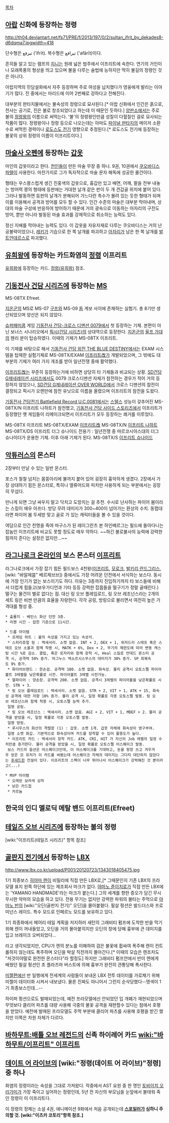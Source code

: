 [[목차]]

== [[아랍]] 신화에 등장하는 정령 ==
http://th04.deviantart.net/fs71/PRE/f/2013/197/0/2/sultan_ifrit_by_dekades8-d6dqma7.jpgwidth=418

단수형은 تيرفع ('ifrīt). 복수형은  تيرافع ('afārīt)이다.

흔히들 알고 있는 램프의 [[지니]]는 원래 넓은 범주에서 이프리트에 속한다. 연기의 거인이나 모래폭풍의 형상을 띄고 있으며 불을 다루는 술법에 능하지만 딱히 불길의 정령인 것은 아니다.

아랍지역의 민담설화에서 자주 등장하며 주로 여성을 납치했다가 영웅에게 발리는 이야기가 많다. 진 중에서는 마리드에 이어 2번째로 강하다고 전해진다.

대부분의 판타지물에서는 불속성의 정령으로 묘사된다.[* 아랍 신화에서 인간은 흙으로, 천사는 공기로, 진은 불로 창조되었다고 하는데 이 때문인 듯하다.] [[양판소]]에서는 주로 불의 [[정령왕]]의 이름으로 써먹는다. '불'의 정령왕인만큼 성질이 다혈질인 걸로 묘사되는 작품이 많다.
정령왕이나 정령 등으로 나오는데는 아마도 [[파이널 판타지]]의 메이저 소환수로 써먹힌 경력이나 [[로도스도 전기]] 영향으로 추정된다.[* 로도스도 전기에 등장하는 불꽃의 상위 정령의 이름이 이프리트이다.]


== [[마술사 오펜]]에 등장하는 [[갑옷]] ==
마인의 갑옷이라고 한다. [[천인]]들이 만든 마술 무장 중 하나. 9권, 10권에서 [[쿠오바디스 파텔]]이 사용한다. 마찬가지로 그가 독자적으로 마술 문자 해독에 성공한 물건이다.

형태는 우스꽝스럽게 생긴 진홍색의 갑옷으로, 흉갑만 있고 배면, 어깨, 팔을 전부 내놓는 방어력 꽝의 형태에 등판에는 거대한 날개 같은 판이 두 개 견갑골 위치에 붙어 있다. 그러나 발동하면 등판의 날개가 분해되어 가느다란 촉수가 몰려 있는 듯한 형태가 되며 이를 이용해서 공격과 방어를 모두 할 수 있다. 인간 수준의 마술은 대부분 막아내며, 상대의 마술 구성에 반응하여 방어하기 때문에 거의 광속으로 이동하는 아자리의 구전도 방어, 뿐만 아니라 발동된 마술 효과를 강제적으로 취소하는 능력도 있다. 

정신 지배를 막아내는 능력도 있다. 이 갑옷을 자유자재로 다루는 쿠오바디스는 거의 난공불략이었으나, [[레키]]가 기습으로 한 쪽 날개를 파괴하고 [[아자리]]가 남은 한 쪽 날개를 [[발트안데르스]]로 파괴했다.


== [[유희왕]]에 등장하는 카드화염의 [[정령]] 이프리트 ==
[[유희왕]]에 등장하는 카드. [[정령(유희왕)]] 참조.


== [[기동전사 건담 시리즈]]에 등장하는 [[MS]] ==
MS-08TX Efreet.

[[지온]]군의 MS로 MS-07 [[구프]]와 MS-09 [[돔]] 계보 사이에 존재하는 실험기. 총 8기만 생산되었으며 양산은 되지 않았다.

[[슈퍼패미콤]] 게임 [[기동전사 건담-크로스 디멘션 0079]]에서 첫 등장하는 기체. 본편이 아닌 보너스 시나리오에서 [[픽시(건담 시리즈)]]의 상대역으로 등장한다. [[지온]]군의 [[울프 가]]대의 헨리 분이 탑승하였다. 이때의 기체가 MS-08TX 이프리트.

이 기체를 바탕으로 해서 [[기동전사 건담 외전 THE BLUE DESTINY]]에서는 EXAM 시스템을 탑제한 실험기체로 MS-08TX/EXAM [[이프리트改]]가 개발되었으며, 그 밖에도 대부분의 기체가 여러 가지 개조를 받아 일년전쟁 중에 활약했다.

[[이프리트改]]는 꾸준히 등장하는거에 비하면 상당히 타 기체들과 비교되는 상황. [[SD건담 G제네레이션 시리즈]]에서도 0079 크로스디맨션 자체가 참전하는 경우가 적어 거의 등장하지 않았으나, [[SD건담 G제네레이션 OVER WORLD]]에서 크로스 디맨션의 참전이 결정되고 픽시가 오랜만에 참전 유닛으로 이름을 올렸으며 이프리트의 참전을 도왔다.

[[기동전사 건담전기 Battlefield Record U.C.0081]]에서는 [[스텔스]] 성능이 갖추어진 MS-08TX/N 이프리트 나하트가 참전했고, [[기동전사 건담 사이드 스토리즈]]에서 이프리트가 등장했던 옛 게임들이 리메이크되면서 이프리트가 모두 등장하는 쾌거를 이루었다.

MS-08TX 이프리트 
MS-08TX/EXAM [[이프리트改]]
MS-08TX/N [[이프리트 나하트]]
MS-08TX/DS 이프리트 더그 슈나이드 전용기 : 일년전쟁 중 마르코시아스대의 더그 슈나이더가 운용한 기체. 이후 아래 기체가 된다.
MS-08TX/S [[이프리트 슈나이드]]


== [[악튜러스]]의 몬스터 ==
2장부터 만날 수 있는 일반 몬스터.

포스가 철철 넘치는 몸뚱아리에 불까지 붙어 있어 굉장히 흉악하게 생겼다. 2장에서 가장 상대하기 힘든 몬스터로, 특히나 엘류어드와 피치만 사용하게 되는 부분에서는 굉장히 무섭다.

만나게 되면 그냥 싸우지 말고 닥치고 도망치는 걸 추천. 수시로 난사하는 파이어 봄이라는 스킬이 매우 아프다. 방당 무려 데미지가 300~400이 넘어가는 환상의 수치. 동랩대라면 파이어 봄 두세방 맞고 골로 가 있는 캐릭터들을 볼 수 있을 것이다.

여담으로 인간 천명을 죽여 마구스가 된 레이그란츠 본 하인베르그는 필드에 돌아다니는 잡놈인 이프리트에 비교도 못할 정도로 매우 약하다. ~~하긴 불로불사의 능력에 강력한 힘까지 준다는 설정은 없지만...~~


== [[라그나로크 온라인]]의 보스 몬스터 [[이프리트]] ==
라그나로크에서 가장 잡기 힘든 필드보스 4천왕([[이프리트]], [[모로크]], [[발키리 란드그리스]], [wiki: "바알제붑" 베르제브브]) 중에서도 가장 어려운 던전에서 서식하는 보스다. 동시에 가장 인기가 없는 보스이기도 하다. 이유는 3층까지 진입하기까지 타 보스들에 비해서 더럽게 힘들고(보우가디언과 기타 등등 강력한 잡몹들을 떨구기가 정말 골때린다.) 떨구는 물건이 별로 없다는 점. 대신 링 오브 플레임로드, 링 오브 레조넌스라는 2개의 세트 링은 비싼 만큼의 효율을 자랑한다. 각각 공링, 방링으로 불리면서 여전히 높은 가격대를 형성 중.

 * 출몰지 - 베인스 화산 던전 3층.
 * 리젠 시간 - 잡힌 기준으로 11시간.

 * 드롭 아이템
  * 프레임 하트 : 불의 속성을 가지고 있는 속성석.
  * 스피리츄얼 링 : 액세서리. 소켓 없음. INT + 2, DEX + 1, 위저드리 스태프 혹은 스태프 오브 소울과 함께 착용 시, MATK + 6%, Dex + 2, 무기의 제련도에 따라 변동 캐스팅 시간 %로 감소. 클립, 혹은 로자리와 함께 장착 시, Heal 스킬로 언데드 몬스터 공격 시, 공격력 50% 증가. 마그누스 엑소르시스무스의 대미지가 30% 증가. SP 회복속도 9% 증가.
  * 화이어브랜드 : 한손검. 공격력 100. 소켓 없음. 화속성. 물리 공격시 오토스펠 파이어볼트 3레벨을 낮은확률로 시전. 파이어볼트 3레벨 시전가능.
  * 헬파이어 : 양손창. 공격력 200. 소켓 없음. 공격시 3레벨의 파이어볼을 낮은확률로 시전. STR + 3.
  * 링 오브 플레임로드 : 액세서리. 소켓 없음. STR + 2, VIT + 1, ATK + 15, 화속성 공격에 대한 저항 10% 증가. 물리 공격 시, 일정 확률로 각종 오토스펠 발동. 링 오브 레조넌스와 함께 착용 시, 오토스펠 능력 추가.
  일명 공링.
  * 링 오브 레조넌스 : 액세서리. 소켓 없음. AGI + 2, VIT + 1, MDEF + 2. 물리 공격을 받았을 시, 일정 확률로 각종 오토스펠 발동.
  일명 방링.
  * 루시우스의 화산의 격렬함 (1) : 갑옷. 소켓 1개. 갑옷 자체에 화속성이 영구부여.
  일명 소켓 화갑. 기본적으로 화속성이며 카드를 장착할 수 있어 활용도가 높다.
  * 이프리트 카드 : 액세서리 장착 카드. ATK, CRI, HIT 가 자신의 Job 레벨의 일정 수치만큼 증가한다. 물리 공격을 받았을 시, 일정 확률로 오토스펠 어스퀘이크 발동.
  보스 카드의 옵션은 어스퀘이크인데, 이 어스퀘이크를 기대하고, 돈을 왕창 쓰고 겨우겨우 얻은 모 유저가 이 카드를 써봤는데 어스퀘이크 자체의 데미지는 그다지 대단하지 않았다는 [[후새드]]한 전설이 있다. 이프리트의 스펙이 너무 뛰어나서 어스퀘이크가 강력해진 것 뿐이라고(...)

 * MVP 아이템
  * 오래된 보라색 상자
  * 낡은 카드첩
  * 카르늄


== 한국의 인디 멜로딕 메탈 밴드 이프리트(Efreet) ==


== [[테일즈 오브 시리즈]]에 등장하는 불의 정령 ==
[wiki:"이프리트(테일즈 시리즈)" 항목 참조]


== [[골판지 전기]]에서 등장하는 [[LBX]] ==
http://www.lbx.co.kr/upload/P001/20120723/1343018405475.jpg

1기 최종보스 [[히야마 렌]]이 비밀리에 직접 만든 LBX로,[* 그때문인지 기존 LBX의 프라모델 표지 왼쪽 하단에 있는 제조회사 마크가 없다. [[야마노 쥰이치로]]가 직접 만든 LBX에는 'YAMANO HANDMADE'라는 마크가 붙는다.] 그의 세계를 향한 증오가 담긴 무시무시한 악마의 모습을 하고 있다. 전용 무기는 없지만 강력한 파워의 불타는 주먹으로 [[야마노 반]]의 [wiki:"오딘(골판지 전기)" 오딘]을 몰아붙혔다. 필살 펑션은 발드더스와 프로미넌스 레이드. 특수 모드로 인페르노 모드를 보유하고 있다.

1기 최종화에서 페어리 테일 계획을 저지하러 새턴의 그래비티 펌프에 도착한 반을 막기 위해 렌이 꺼내들었고, 오딘을 거의 몰아붙히지만 오딘의 창에 당해 흉부에 큰 데미지를 입고 브레이크 오버되었다...

라고 생각되었지만, CPU가 렌의 분노를 이해하여 검은 불꽃에 휩싸여 폭주해 렌이 컨트롤하지 않는데도 폭주하며 오딘을 박살 직전까지 몰아간다.[* 이때의 모습은 렌조차도 "저것이야말로 완전한 몬스터다"라 할정도] 하지만 그래비티 펌프안에서 반이 렌에게 배웠던 필살 펑션인 초 플라즈마 버스트에 의해 흉부가 완전히 관통당해 폭사한다.

[[미젤]]편에선 반 일행에게 전세계의 사람들이 보내온 LBX 전투 데이터를 가로채기 위해 미젤이 데이터화 시켜서 내보냈다. 물론 진짜도 아니어서 그런지 순삭당했다--명색이 1기 최종보스인데...--

하이퍼 펑션으로도 발매되었는데, 예전 프라모델에선 안되었던 입 개폐가 재현되었으며 무엇보다 클리어 파츠를 대량 사용해 극중의 불꽃 공격을 재현할수 있다는 점에서 호평을 받았다. 예전에 발매된 프라모델도 주먹 부분에 클리어 파츠를 사용해 호평을 받긴 했지만 이쪽은 차원 자체가 다르다.


== [[바하무트:배틀 오브 레전드]]의 신족 하이레어 카드 [[wiki:"바하무트/이프리트" 이프리트]] ==


== [[데이트 어 라이브]]의 [wiki:"정령(데이트 어 라이브)"정령] 중 하나 ==
화염의 정령이라는 속성을 그대로 가져왔다. 작중에서 AST 요원 중 한 명인 [[토비이치 오리가미]]가 가장 죽이고 싶어하는 정령인데, 5년 전 자신의 부모님을 눈앞에서 불태워 죽인 정령이 이 이프리트다.

이 정령의 정체는 소설 4권, 애니메이션 9화에서 처음 공개되는데 '''[[스포일러]]가 심하니 주의할 것. [wiki:"이츠카 코토리"항목 참조.]'''
